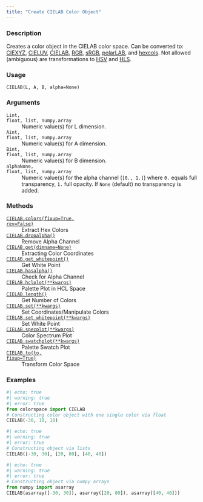 ```yaml
---
title: "Create CIELAB Color Object"
---
```


### Description

Creates a color object in the CIELAB color space.
Can be converted to: [CIEXYZ](colorspace.colorlib.CIEXYZ.qmd), [CIELUV](colorspace.colorlib.CIELUV.qmd),
[CIELAB](colorspace.colorlib.CIELAB.qmd), [RGB](colorspace.colorlib.RGB.qmd), [sRGB](colorspace.colorlib.sRGB.qmd),
[polarLAB](colorspace.colorlib.polarLAB.qmd), and [hexcols](colorspace.colorlib.hexcols.qmd).
Not allowed (ambiguous) are transformations to [HSV](colorspace.colorlib.HSV.qmd) and [HLS](colorspace.colorlib.HLS.qmd).

### Usage

<pre><code class='language-python'>CIELAB(L, A, B, alpha=None)</code></pre>

### Arguments

<dl class="pyp-list param-list">
  <dt style = "white-space: nowrap; font-family: monospace; vertical-align: top">
   <code id="colorspace.colorlib.CIELAB:L">L</code><code class="argument-class">int, float, list, numpy.array</code>
  </dt>
 <dd>Numeric value(s) for L dimension.</dd>
  <dt style = "white-space: nowrap; font-family: monospace; vertical-align: top">
   <code id="colorspace.colorlib.CIELAB:A">A</code><code class="argument-class">int, float, list, numpy.array</code>
  </dt>
 <dd>Numeric value(s) for A dimension.</dd>
  <dt style = "white-space: nowrap; font-family: monospace; vertical-align: top">
   <code id="colorspace.colorlib.CIELAB:B">B</code><code class="argument-class">int, float, list, numpy.array</code>
  </dt>
 <dd>Numeric value(s) for B dimension.</dd>
  <dt style = "white-space: nowrap; font-family: monospace; vertical-align: top">
   <code id="colorspace.colorlib.CIELAB:alpha">alpha</code><code class="argument-class">None, float, list, numpy.array</code>
  </dt>
 <dd>Numeric value(s) for the alpha
channel (`[0., 1.]`) where `0.` equals full transparency, `1.` full
opacity. If `None` (default) no transparency is added.</dd>
</dl>

### Methods

<dl class="pyp-list method-list">
    <dt style = "white-space: nowrap; font-family: monospace; vertical-align: top">
       <code>[CIELAB.colors(fixup=True, rev=False)](colorspace.colorlib.CIELAB.colors.qmd)</code>
    </dt>
    <dd>Extract Hex Colors</dd>
    <dt style = "white-space: nowrap; font-family: monospace; vertical-align: top">
       <code>[CIELAB.dropalpha()](colorspace.colorlib.CIELAB.dropalpha.qmd)</code>
    </dt>
    <dd>Remove Alpha Channel</dd>
    <dt style = "white-space: nowrap; font-family: monospace; vertical-align: top">
       <code>[CIELAB.get(dimname=None)](colorspace.colorlib.CIELAB.get.qmd)</code>
    </dt>
    <dd>Extracting Color Coordinates</dd>
    <dt style = "white-space: nowrap; font-family: monospace; vertical-align: top">
       <code>[CIELAB.get_whitepoint()](colorspace.colorlib.CIELAB.get_whitepoint.qmd)</code>
    </dt>
    <dd>Get White Point</dd>
    <dt style = "white-space: nowrap; font-family: monospace; vertical-align: top">
       <code>[CIELAB.hasalpha()](colorspace.colorlib.CIELAB.hasalpha.qmd)</code>
    </dt>
    <dd>Check for Alpha Channel</dd>
    <dt style = "white-space: nowrap; font-family: monospace; vertical-align: top">
       <code>[CIELAB.hclplot(**kwargs)](colorspace.colorlib.CIELAB.hclplot.qmd)</code>
    </dt>
    <dd>Palette Plot in HCL Space</dd>
    <dt style = "white-space: nowrap; font-family: monospace; vertical-align: top">
       <code>[CIELAB.length()](colorspace.colorlib.CIELAB.length.qmd)</code>
    </dt>
    <dd>Get Number of Colors</dd>
    <dt style = "white-space: nowrap; font-family: monospace; vertical-align: top">
       <code>[CIELAB.set(**kwargs)](colorspace.colorlib.CIELAB.set.qmd)</code>
    </dt>
    <dd>Set Coordinates/Manipulate Colors</dd>
    <dt style = "white-space: nowrap; font-family: monospace; vertical-align: top">
       <code>[CIELAB.set_whitepoint(**kwargs)](colorspace.colorlib.CIELAB.set_whitepoint.qmd)</code>
    </dt>
    <dd>Set White Point</dd>
    <dt style = "white-space: nowrap; font-family: monospace; vertical-align: top">
       <code>[CIELAB.specplot(**kwargs)](colorspace.colorlib.CIELAB.specplot.qmd)</code>
    </dt>
    <dd>Color Spectrum Plot</dd>
    <dt style = "white-space: nowrap; font-family: monospace; vertical-align: top">
       <code>[CIELAB.swatchplot(**kwargs)](colorspace.colorlib.CIELAB.swatchplot.qmd)</code>
    </dt>
    <dd>Palette Swatch Plot</dd>
    <dt style = "white-space: nowrap; font-family: monospace; vertical-align: top">
       <code>[CIELAB.to(to, fixup=True)](colorspace.colorlib.CIELAB.to.qmd)</code>
    </dt>
    <dd>Transform Color Space</dd>
</dl>


### Examples

```python
#| echo: true
#| warning: true
#| error: true
from colorspace import CIELAB
# Constructing color object with one single color via float
CIELAB(-30, 10, 10)
```

```python
#| echo: true
#| warning: true
#| error: true
# Constructing object via lists
CIELAB([-30, 30], [20, 80], [40, 40])
```

```python
#| echo: true
#| warning: true
#| error: true
# Constructing object via numpy arrays
from numpy import asarray
CIELAB(asarray([-30, 30]), asarray([20, 80]), asarray([40, 40]))
```




